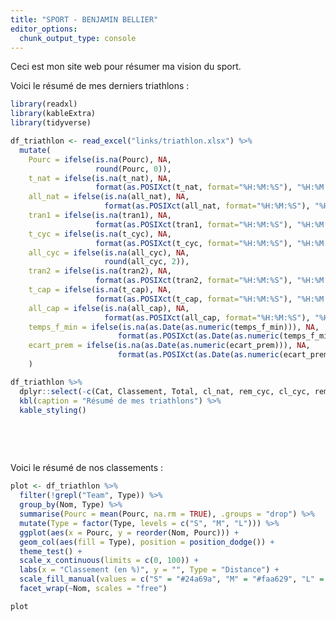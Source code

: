 ```yaml
---
title: "SPORT - BENJAMIN BELLIER"
editor_options: 
  chunk_output_type: console
---
```


Ceci est mon site web pour résumer ma vision du sport.

Voici le résumé de mes derniers triathlons :

```r

library(readxl)
library(kableExtra)
library(tidyverse)

df_triathlon <- read_excel("links/triathlon.xlsx") %>%
  mutate(
    Pourc = ifelse(is.na(Pourc), NA, 
                   round(Pourc, 0)),
    t_nat = ifelse(is.na(t_nat), NA, 
                   format(as.POSIXct(t_nat, format="%H:%M:%S"), "%H:%M:%S")),
    all_nat = ifelse(is.na(all_nat), NA,
                     format(as.POSIXct(all_nat, format="%H:%M:%S"), "%H:%M:%S")),
    tran1 = ifelse(is.na(tran1), NA, 
                   format(as.POSIXct(tran1, format="%H:%M:%S"), "%H:%M:%S")),
    t_cyc = ifelse(is.na(t_cyc), NA, 
                   format(as.POSIXct(t_cyc, format="%H:%M:%S"), "%H:%M:%S")),
    all_cyc = ifelse(is.na(all_cyc), NA, 
                     round(all_cyc, 2)),
    tran2 = ifelse(is.na(tran2), NA,
                   format(as.POSIXct(tran2, format="%H:%M:%S"), "%H:%M:%S")),
    t_cap = ifelse(is.na(t_cap), NA, 
                   format(as.POSIXct(t_cap, format="%H:%M:%S"), "%H:%M:%S")),
    all_cap = ifelse(is.na(all_cap), NA, 
                     format(as.POSIXct(all_cap, format="%H:%M:%S"), "%H:%M:%S")),
    temps_f_min = ifelse(is.na(as.Date(as.numeric(temps_f_min))), NA, 
                        format(as.POSIXct(as.Date(as.numeric(temps_f_min)), format="%H:%M:%S"), "%H:%M:%S")),
    ecart_prem = ifelse(is.na(as.Date(as.numeric(ecart_prem))), NA, 
                        format(as.POSIXct(as.Date(as.numeric(ecart_prem)), format="%H:%M:%S"), "%H:%M:%S"))
    )
```

```r

df_triathlon %>%
  dplyr::select(-c(Cat, Classement, Total, cl_nat, rem_cyc, cl_cyc, rem_cap, cl_cap, ecart_prem)) %>% 
  kbl(caption = "Résumé de mes triathlons") %>%
  kable_styling() 
```

<br>

<br>

Voici le résumé de nos classements :

```r

plot <- df_triathlon %>% 
  filter(!grepl("Team", Type)) %>% 
  group_by(Nom, Type) %>% 
  summarise(Pourc = mean(Pourc, na.rm = TRUE), .groups = "drop") %>% 
  mutate(Type = factor(Type, levels = c("S", "M", "L"))) %>% 
  ggplot(aes(x = Pourc, y = reorder(Nom, Pourc))) + 
  geom_col(aes(fill = Type), position = position_dodge()) + 
  theme_test() + 
  scale_x_continuous(limits = c(0, 100)) + 
  labs(x = "Classement (en %)", y = "", Type = "Distance") + 
  scale_fill_manual(values = c("S" = "#24a69a", "M" = "#faa629", "L" = "#ed4a67")) + 
  facet_wrap(~Nom, scales = "free")
```

```r

plot
```
